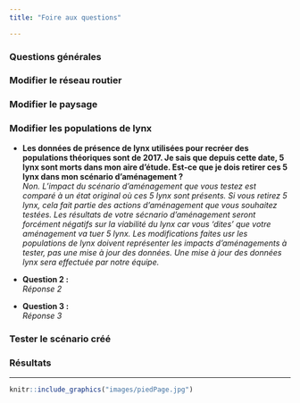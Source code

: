 ```yaml
---
title: "Foire aux questions"

---
```


### Questions générales

### Modifier le réseau routier

### Modifier le paysage

### Modifier les populations de lynx

* **Les données de présence de lynx utilisées pour recréer des populations théoriques sont de 2017. Je sais que depuis cette date, 5 lynx sont morts dans mon aire d'étude. Est-ce que je dois retirer ces 5 lynx dans mon scénario d'aménagement ?**  
*Non. L'impact du scénario d'aménagement que vous testez est comparé à un état original où ces 5 lynx sont présents. Si vous retirez 5 lynx, cela fait partie des actions d'aménagement que vous souhaitez testées. Les résultats de votre sécnario d'aménagement seront forcément négatifs sur la viabilité du lynx car vous 'dites' que votre aménagement va tuer 5 lynx. Les modifications faites usr les populations de lynx doivent représenter les impacts d'aménagements à tester, pas une mise à jour des données. Une mise à jour des données lynx sera effectuée par notre équipe.*

* **Question 2 :**  
*Réponse 2*

* **Question 3 :**  
*Réponse 3*
  
### Tester le scénario créé

### Résultats


----------
```r
knitr::include_graphics("images/piedPage.jpg")
```
